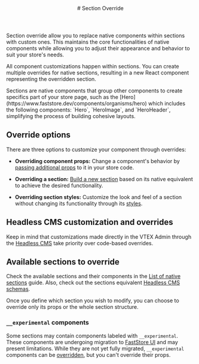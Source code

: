 

<header>
# Section Override
</header>

Section override allow you to replace native components within sections with custom ones. This maintains the core functionalities of native components while allowing you to adjust their appearance and behavior to suit your store's needs.

All component customizations happen within sections. You can create multiple overrides for native sections, resulting in a new React component representing the overridden section.

<Callout type="info" emoji="ℹ️">
  Sections are native components that group other components to create specifics part of your store page, such as the [Hero](https://www.faststore.dev/components/organisms/hero) which includes the following components: `Hero`, `HeroImage`, and `HeroHeader`,
  simplifying the process of building cohesive layouts.
</Callout> 

## Override options

There are three options to customize your component through overrides:

- **Overriding component props:** Change a component's behavior by [passing additional props](/docs/building-sections/overrides/override-component-props) to it in your store code.
 
- **Overriding a section:** [Build a new section](https://www.faststore.dev/docs/building-sections/overrides/override-component) based on its native equivalent to achieve the desired functionality.

- **Overriding section styles:** Customize the look and feel of a section without changing its functionality through its [styles](https://www.faststore.dev/docs/building-sections/overrides/override-section-styles).

## Headless CMS customization and overrides

Keep in mind that customizations made directly in the VTEX Admin through the [Headless CMS](https://developers.vtex.com/docs/guides/faststore/headless-cms-overview) take priority over code-based overrides.
## Available sections to override

Check the available sections and their components in the [List of native sections](/docs/building-sections/overrides/list-of-native-sections) guide. 
Also, check out the sections equivalent [Headless CMS schemas](https://developers.vtex.com/docs/guides/faststore/headless-cms-3-adding-content-types-and-sections#step-3-adding-sections-to-the-headless-cms). 

Once you define which section you wish to modify, you can choose to override only its props or the whole section structure.

### `__experimental` components

Some sections may contain components labeled with `__experimental`. These components are undergoing migration to [FastStore UI](https://developers.vtex.com/docs/guides/faststore/components-index) and may present limitations. 
While they are not yet fully migrated, `__experimental` components can be [overridden](LINK-OVERRIDES-COMPONENTS), but you can't override their props.


